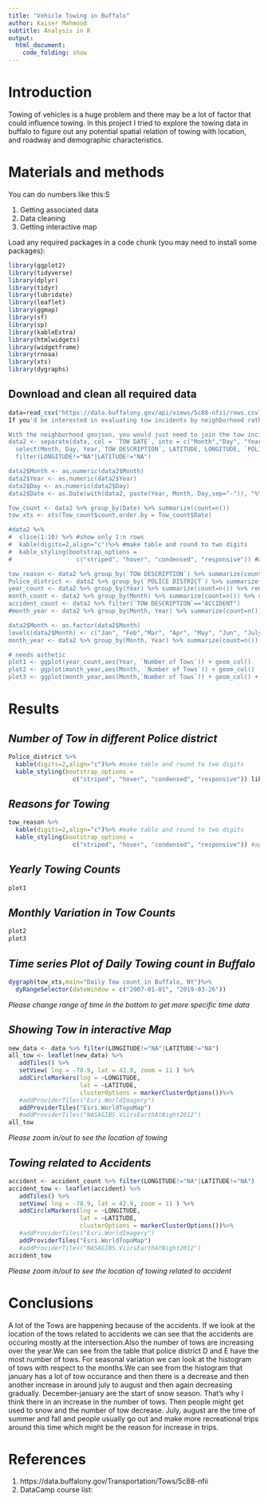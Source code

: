 ```yaml
---
title: "Vehicle Towing in Buffalo"
author: Kaiser Mahmood
subtitle: Analysis in R
output:
  html_document:
    code_folding: show
---
```


# **Introduction**

Towing of vehicles is a huge problem and there may be a lot of factor that could influence towing. In this project I tried to explore the towing data in buffalo to figure out any potential spatial relation of towing with location, and roadway and demographic characteristics.

# **Materials and methods**

You can do numbers like this:S

1. Getting associated data
2. Data cleaning
3. Getting interactive map


Load any required packages in a code chunk (you may need to install some packages):

```r
library(ggplot2)
library(tidyverse)
library(dplyr)
library(tidyr)
library(lubridate)
library(leaflet)
library(ggmap)
library(sf)
library(sp)
library(kableExtra)
library(htmlwidgets)
library(widgetframe)
library(rnoaa)
library(xts)
library(dygraphs)
```

## **Download and clean all required data**
```r
data=read_csv("https://data.buffalony.gov/api/views/5c88-nfii/rows.csv?accessType=DOWNLOAD")
If you'd be interested in evaluating tow incidents by neighborhood rather than district, a good resource is https://data.buffalony.gov/Economic-Neighborhood-Development/Neighborhoods/q9bk-zu3p

With the neighborhood geojson, you would just need to join the tow incidents by latitude aand longitude
data2 <- separate(data, col = `TOW DATE`, into = c("Month","Day", "Year"), sep = "/") %>%
  select(Month, Day, Year,`TOW DESCRIPTION`, LATITUDE, LONGITUDE, `POLICE DISTRICT`) %>%
  filter(LONGITUDE!="NA"|LATITUDE!="NA")

data2$Month <- as.numeric(data2$Month)
data2$Year <- as.numeric(data2$Year)
data2$Day <- as.numeric(data2$Day)
data2$Date <- as.Date(with(data2, paste(Year, Month, Day,sep="-")), "%Y-%m-%d")

Tow_count <- data2 %>% group_by(Date) %>% summarize(count=n())
tow_xts <- xts(Tow_count$count,order.by = Tow_count$Date)

#data2 %>% 
#  slice(1:10) %>% #show only 1:n rows
#  kable(digits=2,align="c")%>% #make table and round to two digits
#  kable_styling(bootstrap_options = 
#                  c("striped", "hover", "condensed", "responsive")) #apply other formatting

tow_reason <- data2 %>% group_by(`TOW DESCRIPTION`) %>% summarize(count=n()) %>% rename("Number of Tows"=count)
Police_district <- data2 %>% group_by(`POLICE DISTRICT`) %>% summarize(count=n()) %>% rename("Number of Tows"=count)
year_count <- data2 %>% group_by(Year) %>% summarize(count=n()) %>% rename("Number of Tows"=count)
month_count <- data2 %>% group_by(Month) %>% summarize(count=n()) %>% rename("Number of Tows"=count)
accident_count <- data2 %>% filter(`TOW DESCRIPTION`=="ACCIDENT")
#month_year <- data2 %>% group_by(Month, Year) %>% summarize(count=n())

data2$Month <- as.factor(data2$Month)
levels(data2$Month) <- c("Jan", "Feb","Mar", "Apr", "May", "Jun", "July", "Aug", "Sep", "Oct","Nov", "Dec")
month_year <- data2 %>% group_by(Month, Year) %>% summarize(count=n()) %>% rename("Number of Tows"=count)

# needs asthetic
plot1 <- ggplot(year_count,aes(Year, `Number of Tows`)) + geom_col() 
plot2 <- ggplot(month_year,aes(Month, `Number of Tows`)) + geom_col()
plot3 <- ggplot(month_year,aes(Month,`Number of Tows`)) + geom_col() + facet_wrap(~Year) I really liked the maps you used for your project!
```



# **Results**

## *Number of Tow in different Police district*
```r
Police_district %>% 
  kable(digits=2,align="c")%>% #make table and round to two digits
  kable_styling(bootstrap_options = 
                  c("striped", "hover", "condensed", "responsive")) like I said earlier, it might be a bit easier to compare your data by neighborhood as that might be a bit more familiar to most people
```

## *Reasons for Towing*
```r
tow_reason %>% 
  kable(digits=2,align="c")%>% #make table and round to two digits
  kable_styling(bootstrap_options = 
                  c("striped", "hover", "condensed", "responsive")) #apply other formatting
```

## *Yearly Towing Counts*
```r
plot1
```

## *Monthly Variation in Tow Counts*
```r
plot2
plot3
```

## *Time series Plot of Daily Towing count in Buffalo*
```r
dygraph(tow_xts,main="Daily Tow count in Buffalo, NY")%>%
  dyRangeSelector(dateWindow = c("2007-01-01", "2019-03-26"))
```
*Please change range of time in the bottom to get more specific time data*



## *Showing Tow in interactive Map*
```r
new_data <- data %>% filter(LONGITUDE!="NA"|LATITUDE!="NA")
all_tow <- leaflet(new_data) %>% 
   addTiles() %>% 
   setView( lng = -78.9, lat = 42.9, zoom = 11 ) %>% 
   addCircleMarkers(lng = ~LONGITUDE,
                    lat = ~LATITUDE,
                    clusterOptions = markerClusterOptions())%>%
   #addProviderTiles("Esri.WorldImagery")
   addProviderTiles("Esri.WorldTopoMap")
   #addProviderTiles("NASAGIBS.ViirsEarthAtNight2012")
all_tow
```
*Please zoom in/out to see the location of towing*



## *Towing related to Accidents*
```r
accident <- accident_count %>% filter(LONGITUDE!="NA"|LATITUDE!="NA")
accident_tow <- leaflet(accident) %>% 
   addTiles() %>% 
   setView( lng = -78.9, lat = 42.9, zoom = 11 ) %>% 
   addCircleMarkers(lng = ~LONGITUDE,
                    lat = ~LATITUDE,
                    clusterOptions = markerClusterOptions())%>%
   #addProviderTiles("Esri.WorldImagery")
   addProviderTiles("Esri.WorldTopoMap")
   #addProviderTiles("NASAGIBS.ViirsEarthAtNight2012")
accident_tow
```
*Please zoom in/out to see the location of towing related to accident*



# **Conclusions**
A lot of the Tows are happening because of the accidents. If we look at the location of the tows related to accidents we can see that the accidents are occuring mostly at the intersection.Also the number of tows are increasing over the year.We can see from the table that police district D and E have the most number of tows.
For seasonal variation we can look at the histogram of tows with respect to the months.We can see from the histogram that january has a lot of tow occurance and then there is a decrease and then another increase in around july to august and then again decreasing gradually. December-january are the start of snow season. That's why I think there in an increase in the number of tows. Then people might get used to snow and the number of tow decrease. July, august are the time of summer and fall and people usually go out and make more recreational trips around this time which might be the reason for increase in trips.


# **References**

1. https://data.buffalony.gov/Transportation/Tows/5c88-nfii
2. DataCamp course list:
